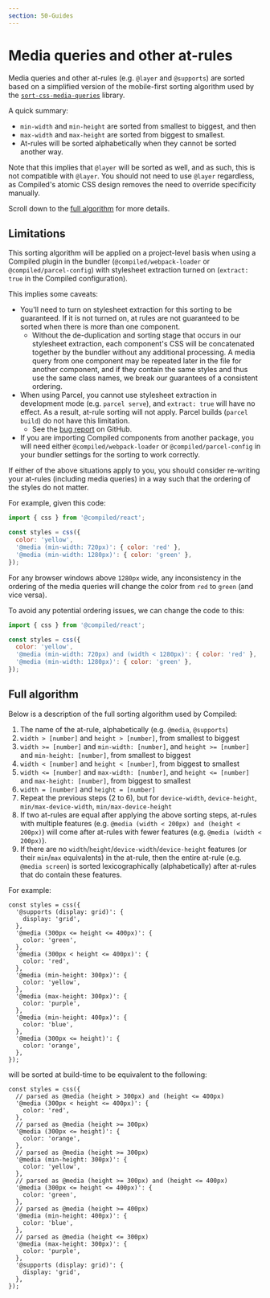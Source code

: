 ```yaml
---
section: 50-Guides
---
```


# Media queries and other at-rules

Media queries and other at-rules (e.g. `@layer` and `@supports`) are sorted based on a simplified version of the mobile-first sorting algorithm used by the [`sort-css-media-queries`](https://github.com/olehdutchenko/sort-css-media-queries/) library.

A quick summary:

- `min-width` and `min-height` are sorted from smallest to biggest, and then
- `max-width` and `max-height` are sorted from biggest to smallest.
- At-rules will be sorted alphabetically when they cannot be sorted another way.

Note that this implies that `@layer` will be sorted as well, and as such, this is not compatible with `@layer`. You should not need to use `@layer` regardless, as Compiled's atomic CSS design removes the need to override specificity manually.

Scroll down to the [full algorithm](#full-algorithm) for more details.

## Limitations

This sorting algorithm will be applied on a project-level basis when using a Compiled plugin in the bundler (`@compiled/webpack-loader` or `@compiled/parcel-config`) with stylesheet extraction turned on (`extract: true` in the Compiled configuration).

This implies some caveats:

- You'll need to turn on stylesheet extraction for this sorting to be guaranteed. If it is not turned on, at rules are not guaranteed to be sorted when there is more than one component.
  - Without the de-duplication and sorting stage that occurs in our stylesheet extraction, each component's CSS will be concatenated together by the bundler without any additional processing. A media query from one component may be repeated later in the file for another component, and if they contain the same styles and thus use the same class names, we break our guarantees of a consistent ordering.
- When using Parcel, you cannot use stylesheet extraction in development mode (e.g. `parcel serve`), and `extract: true` will have no effect. As a result, at-rule sorting will not apply. Parcel builds (`parcel build`) do not have this limitation.
  - See the [bug report](https://github.com/atlassian-labs/compiled/issues/1306) on GitHub.
- If you are importing Compiled components from another package, you will need either `@compiled/webpack-loader` or `@compiled/parcel-config` in your bundler settings for the sorting to work correctly.

If either of the above situations apply to you, you should consider re-writing your at-rules (including media queries) in a way such that the ordering of the styles do not matter.

For example, given this code:

```jsx
import { css } from '@compiled/react';

const styles = css({
  color: 'yellow',
  '@media (min-width: 720px)': { color: 'red' },
  '@media (min-width: 1280px)': { color: 'green' },
});
```

For any browser windows above `1280px` wide, any inconsistency in the ordering of the media queries will change the color from `red` to `green` (and vice versa).

To avoid any potential ordering issues, we can change the code to this:

```jsx
import { css } from '@compiled/react';

const styles = css({
  color: 'yellow',
  '@media (min-width: 720px) and (width < 1280px)': { color: 'red' },
  '@media (min-width: 1280px)': { color: 'green' },
});
```

## Full algorithm

Below is a description of the full sorting algorithm used by Compiled:

1. The name of the at-rule, alphabetically (e.g. `@media`, `@supports`)
2. `width > [number]` and `height > [number]`, from smallest to biggest
3. `width >= [number]` and `min-width: [number]`, and `height >= [number]` and `min-height: [number]`, from smallest to biggest
4. `width < [number]` and `height < [number]`, from biggest to smallest
5. `width <= [number]` and `max-width: [number]`, and `height <= [number]` and `max-height: [number]`, from biggest to smallest
6. `width = [number]` and `height = [number]`
7. Repeat the previous steps (2 to 6), but for `device-width`, `device-height`, `min/max-device-width`, `min/max-device-height`
8. If two at-rules are equal after applying the above sorting steps, at-rules with multiple features (e.g. `@media (width < 200px) and (height < 200px)`) will come after at-rules with fewer features (e.g. `@media (width < 200px)`).
9. If there are no `width`/`height`/`device-width`/`device-height` features (or their `min`/`max` equivalents) in the at-rule, then the entire at-rule (e.g. `@media screen`) is sorted lexicographically (alphabetically) after at-rules that do contain these features.

For example:

```tsx
const styles = css({
  '@supports (display: grid)': {
    display: 'grid',
  },
  '@media (300px <= height <= 400px)': {
    color: 'green',
  },
  '@media (300px < height <= 400px)': {
    color: 'red',
  },
  '@media (min-height: 300px)': {
    color: 'yellow',
  },
  '@media (max-height: 300px)': {
    color: 'purple',
  },
  '@media (min-height: 400px)': {
    color: 'blue',
  },
  '@media (300px <= height)': {
    color: 'orange',
  },
});
```

will be sorted at build-time to be equivalent to the following:

```tsx
const styles = css({
  // parsed as @media (height > 300px) and (height <= 400px)
  '@media (300px < height <= 400px)': {
    color: 'red',
  },
  // parsed as @media (height >= 300px)
  '@media (300px <= height)': {
    color: 'orange',
  },
  // parsed as @media (height >= 300px)
  '@media (min-height: 300px)': {
    color: 'yellow',
  },
  // parsed as @media (height >= 300px) and (height <= 400px)
  '@media (300px <= height <= 400px)': {
    color: 'green',
  },
  // parsed as @media (height >= 400px)
  '@media (min-height: 400px)': {
    color: 'blue',
  },
  // parsed as @media (height <= 300px)
  '@media (max-height: 300px)': {
    color: 'purple',
  },
  '@supports (display: grid)': {
    display: 'grid',
  },
});
```
